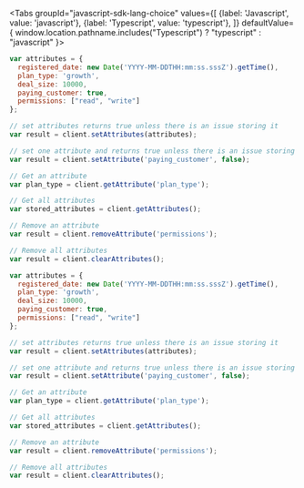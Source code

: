 
<Tabs
  groupId="javascript-sdk-lang-choice"
  values={[
    {label: 'Javascript', value: 'javascript'},
    {label: 'Typescript', value: 'typescript'},
  ]} defaultValue={ window.location.pathname.includes("Typescript") ? "typescript" : "javascript" }>
  <TabItem value="javascript">

```javascript
var attributes = {
  registered_date: new Date('YYYY-MM-DDTHH:mm:ss.sssZ').getTime(),
  plan_type: 'growth',
  deal_size: 10000,
  paying_customer: true,
  permissions: ["read", "write"]
};

// set attributes returns true unless there is an issue storing it
var result = client.setAttributes(attributes);

// set one attribute and returns true unless there is an issue storing it
var result = client.setAttribute('paying_customer', false);

// Get an attribute
var plan_type = client.getAttribute('plan_type');

// Get all attributes
var stored_attributes = client.getAttributes();

// Remove an attribute
var result = client.removeAttribute('permissions');

// Remove all attributes
var result = client.clearAttributes();

```

  </TabItem>
  <TabItem value="typescript">

```javascript
var attributes = {
  registered_date: new Date('YYYY-MM-DDTHH:mm:ss.sssZ').getTime(),
  plan_type: 'growth',
  deal_size: 10000,
  paying_customer: true,
  permissions: ["read", "write"]
};

// set attributes returns true unless there is an issue storing it
var result = client.setAttributes(attributes);

// set one attribute and returns true unless there is an issue storing it
var result = client.setAttribute('paying_customer', false);

// Get an attribute
var plan_type = client.getAttribute('plan_type');

// Get all attributes
var stored_attributes = client.getAttributes();

// Remove an attribute
var result = client.removeAttribute('permissions');

// Remove all attributes
var result = client.clearAttributes();

```

  </TabItem>
</Tabs>